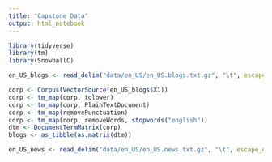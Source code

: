 ```yaml
---
title: "Capstone Data"
output: html_notebook
---
```


```r
library(tidyverse)
library(tm)
library(SnowballC)
```

```r
en_US_blogs <- read_delim("data/en_US/en_US.blogs.txt.gz", "\t", escape_double = FALSE, col_names = FALSE, trim_ws = TRUE)
```

```r
corp <- Corpus(VectorSource(en_US_blogs$X1))
corp <- tm_map(corp, tolower)
corp <- tm_map(corp, PlainTextDocument)
corp <- tm_map(removePunctuation)
corp <- tm_map(corp, removeWords, stopwords("english"))
dtm <- DocumentTermMatrix(corp)
blogs <- as_tibble(as.matrix(dtm))

```



```r
en_US_news <- read_delim("data/en_US/en_US.news.txt.gz", "\t", escape_double = FALSE, col_names = FALSE, trim_ws = TRUE)
```

